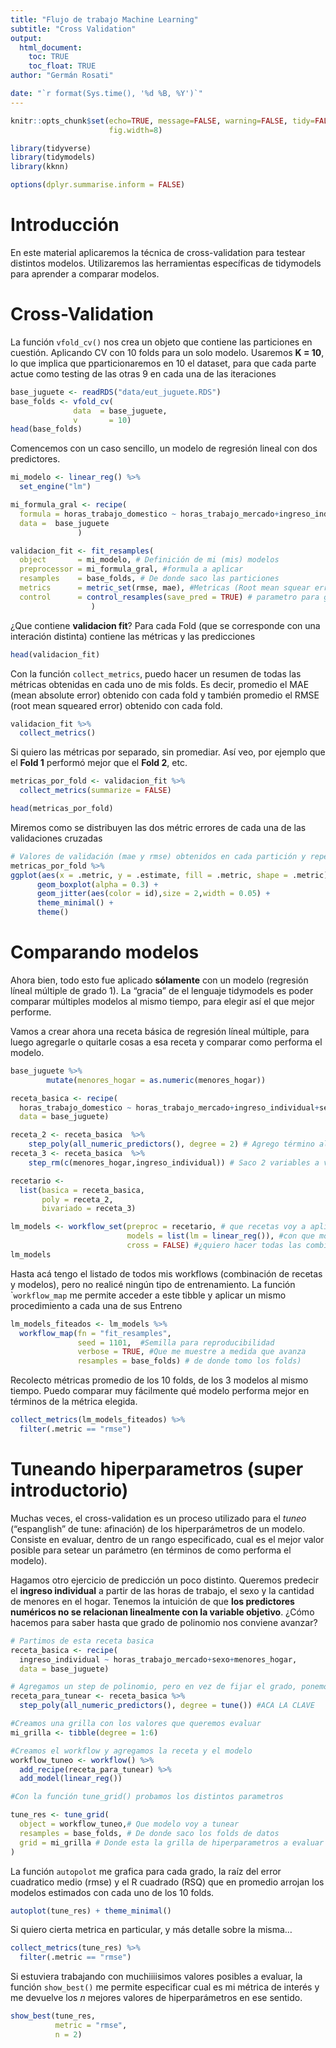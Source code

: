 ```yaml
---
title: "Flujo de trabajo Machine Learning"
subtitle: "Cross Validation"
output: 
  html_document:
    toc: TRUE
    toc_float: TRUE
author: "Germán Rosati"

date: "`r format(Sys.time(), '%d %B, %Y')`"
---
```

```r
knitr::opts_chunk$set(echo=TRUE, message=FALSE, warning=FALSE, tidy=FALSE,
                      fig.width=8)
```

```r
library(tidyverse)
library(tidymodels)
library(kknn)

options(dplyr.summarise.inform = FALSE)
```


# Introducción   
En este material aplicaremos la técnica de cross-validation para testear distintos modelos. Utilizaremos las herramientas específicas de tidymodels para aprender a comparar modelos.

# Cross-Validation   
La función ```vfold_cv()``` nos crea un objeto que contiene las particiones en cuestión. Aplicando CV con 10 folds para un solo modelo. Usaremos **K = 10**, lo que implica que pparticionaremos en 10 el dataset, para que cada parte actue como testing de las otras 9 en cada una de las iteraciones  

```r
base_juguete <- readRDS("data/eut_juguete.RDS")
base_folds <- vfold_cv(
              data  = base_juguete,
              v       = 10)
head(base_folds)
```
Comencemos con un caso sencillo, un modelo de regresión lineal con dos predictores.    
```r
mi_modelo <- linear_reg() %>% 
  set_engine("lm")

mi_formula_gral <- recipe(
  formula = horas_trabajo_domestico ~ horas_trabajo_mercado+ingreso_individual,
  data =  base_juguete
               ) 

validacion_fit <- fit_resamples(
  object       = mi_modelo, # Definición de mi (mis) modelos
  preprocessor = mi_formula_gral, #formula a aplicar
  resamples    = base_folds, # De donde saco las particiones 
  metrics      = metric_set(rmse, mae), #Metricas (Root mean squear error y Mean abs error)
  control      = control_resamples(save_pred = TRUE) # parametro para guardar predicciones
                  )
```
¿Que contiene **validacion fit**? Para cada Fold (que se corresponde con una interación distinta) contiene las métricas y las predicciones
```r
head(validacion_fit)
```

Con la función `collect_metrics`, puedo hacer un resumen de todas las métricas obtenidas en cada uno de mis folds. Es decir, promedio el MAE (mean absolute error) obtenido con cada fold y también promedio el RMSE (root mean squeared error) obtenido con cada fold. 

```r
validacion_fit %>% 
  collect_metrics()
```
Si quiero las métricas por separado, sin promediar. Así veo, por ejemplo que el **Fold 1** performó mejor que el **Fold 2**, etc.
```r
metricas_por_fold <- validacion_fit %>%
  collect_metrics(summarize = FALSE)  

head(metricas_por_fold)
```

Miremos como se distribuyen las dos métric errores de cada una de las validaciones cruzadas

```r
# Valores de validación (mae y rmse) obtenidos en cada partición y repetición.
metricas_por_fold %>%
ggplot(aes(x = .metric, y = .estimate, fill = .metric, shape = .metric)) +
      geom_boxplot(alpha = 0.3) +
      geom_jitter(aes(color = id),size = 2,width = 0.05) +
      theme_minimal() +
      theme()

```

# Comparando modelos    
Ahora bien, todo esto fue aplicado **sólamente** con un modelo (regresión líneal múltiple de grado 1). La "gracia" de el lenguaje tidymodels es poder comparar múltiples modelos al mismo tiempo, para elegir así el que mejor performe.   

Vamos a crear ahora una receta básica de regresión líneal múltiple, para luego agregarle o quitarle cosas a esa receta y comparar como performa el modelo.   

```r
base_juguete %>%
        mutate(menores_hogar = as.numeric(menores_hogar))

receta_basica <- recipe(
  horas_trabajo_domestico ~ horas_trabajo_mercado+ingreso_individual+sexo+menores_hogar,
  data = base_juguete)

receta_2 <- receta_basica  %>%
    step_poly(all_numeric_predictors(), degree = 2) # Agrego término al cuadrado para variables numericas
receta_3 <- receta_basica  %>%
    step_rm(c(menores_hogar,ingreso_individual)) # Saco 2 variables a ver que onda

recetario <- 
  list(basica = receta_basica,
       poly = receta_2,
       bivariado = receta_3)

lm_models <- workflow_set(preproc = recetario, # que recetas voy a aplicar
                          models = list(lm = linear_reg()), #con que modelos (siempre el mismo o distintos)
                          cross = FALSE) #¿quiero hacer todas las combinaciones de recetas-modelos?
lm_models
```

Hasta acá tengo el listado de todos mis workflows (combinación de recetas y modelos), pero no realicé ningún tipo de entrenamiento. La función ``workflow_map` me permite acceder a este tibble y aplicar un mismo procedimiento a cada una de sus
Entreno

```r
lm_models_fiteados <- lm_models %>% 
  workflow_map(fn = "fit_resamples", 
               seed = 1101,  #Semilla para reproducibilidad
               verbose = TRUE, #Que me muestre a medida que avanza
               resamples = base_folds) # de donde tomo los folds)
```

Recolecto métricas promedio de los 10 folds, de los 3 modelos al mismo tiempo. Puedo comparar muy fácilmente qué modelo performa mejor en términos de la métrica elegida.
```r
collect_metrics(lm_models_fiteados) %>% 
  filter(.metric == "rmse")
```

# Tuneando hiperparametros (super introductorio)       
Muchas veces, el cross-validation es un proceso utilizado para el *tuneo* ("espanglish" de tune: afinación) de los hiperparámetros de un modelo. Consiste en evaluar, dentro de un rango especificado, cual es el mejor valor posible para setear un parámetro (en términos de como performa el modelo). 

Hagamos otro ejercicio de predicción un poco distinto. Queremos predecir el **ingreso individual** a partir de las horas de trabajo, el sexo y la cantidad de menores en el hogar. Tenemos la intuición de que **los predictores numéricos no se relacionan linealmente con la variable objetivo**.  ¿Cómo hacemos para saber hasta que grado de polinomio nos conviene avanzar? 

```r
# Partimos de esta receta basica
receta_basica <- recipe(
  ingreso_individual ~ horas_trabajo_mercado+sexo+menores_hogar,
  data = base_juguete)

# Agregamos un step de polinomio, pero en vez de fijar el grado, ponemos el parametro tune()
receta_para_tunear <- receta_basica %>%
  step_poly(all_numeric_predictors(), degree = tune()) #ACA LA CLAVE

#Creamos una grilla con los valores que queremos evaluar
mi_grilla <- tibble(degree = 1:6)

#Creamos el workflow y agregamos la receta y el modelo
workflow_tuneo <- workflow() %>%
  add_recipe(receta_para_tunear) %>% 
  add_model(linear_reg())

#Con la función tune_grid() probamos los distintos parametros

tune_res <- tune_grid(
  object = workflow_tuneo,# Que modelo voy a tunear
  resamples = base_folds, # De donde saco los folds de datos 
  grid = mi_grilla # Donde esta la grilla de hiperparametros a evaluar
)

```
La función `autopolot` me grafica para cada grado, la raíz del error cuadratico medio (rmse) y el R cuadrado (RSQ) que en promedio arrojan los modelos estimados con cada uno de los 10 folds.
```r
autoplot(tune_res) + theme_minimal()
```
Si quiero cierta metrica en particular, y más detalle sobre la misma...

```r
collect_metrics(tune_res) %>% 
  filter(.metric == "rmse")
```

Si estuviera trabajando con muchiiiisimos valores posibles a evaluar, la función ``show_best()`` me permite especificar cual es mi métrica de interés y me devuelve los *n* mejores valores de hiperparámetros en ese sentido.

```r
show_best(tune_res, 
          metric = "rmse",
          n = 2)
```

